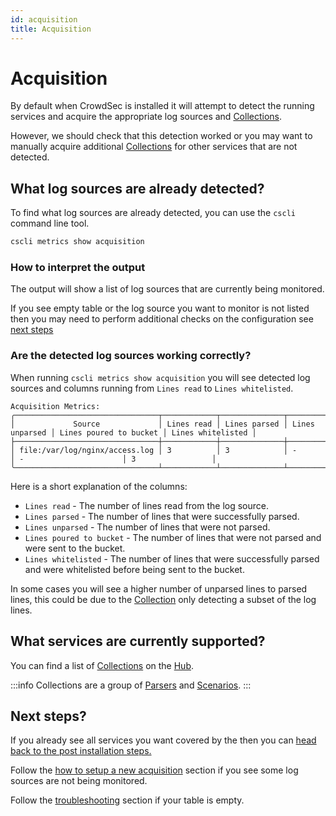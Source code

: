 ```yaml
---
id: acquisition
title: Acquisition
---
```


# Acquisition

By default when CrowdSec is installed it will attempt to detect the running services and acquire the appropriate log sources and [Collections](https://docs.crowdsec.net/docs/next/collections/intro).

However, we should check that this detection worked or you may want to manually acquire additional [Collections](https://docs.crowdsec.net/docs/next/collections/intro) for other services that are not detected.

## What log sources are already detected?

To find what log sources are already detected, you can use the `cscli` command line tool.

```bash
cscli metrics show acquisition
```

### How to interpret the output

The output will show a list of log sources that are currently being monitored.

If you see empty table or the log source you want to monitor is not listed then you may need to perform additional checks on the configuration see [next steps](#next-steps)

### Are the detected log sources working correctly?

When running `cscli metrics show acquisition` you will see detected log sources and columns running from `Lines read` to `Lines whitelisted`.

```
Acquisition Metrics:
╭────────────────────────────────┬────────────┬──────────────┬────────────────┬────────────────────────┬───────────────────╮
│             Source             │ Lines read │ Lines parsed │ Lines unparsed │ Lines poured to bucket │ Lines whitelisted │
├────────────────────────────────┼────────────┼──────────────┼────────────────┼────────────────────────┼───────────────────┤
│ file:/var/log/nginx/access.log │ 3          │ 3            │ -              │ -                      │ 3                 │
╰────────────────────────────────┴────────────┴──────────────┴────────────────┴────────────────────────┴───────────────────╯
```

Here is a short explanation of the columns:

- `Lines read` - The number of lines read from the log source.
- `Lines parsed` - The number of lines that were successfully parsed.
- `Lines unparsed` - The number of lines that were not parsed.
- `Lines poured to bucket` - The number of lines that were not parsed and were sent to the bucket.
- `Lines whitelisted` - The number of lines that were successfully parsed and were whitelisted before being sent to the bucket.

In some cases you will see a higher number of unparsed lines to parsed lines, this could be due to the [Collection](https://docs.crowdsec.net/docs/next/collections/intro) only detecting a subset of the log lines.

## What services are currently supported?

You can find a list of [Collections](https://docs.crowdsec.net/docs/next/collections/intro) on the [Hub](https://hub.crowdsec.net/).

:::info
Collections are a group of [Parsers](https://docs.crowdsec.net/docs/next/parsers/intro) and [Scenarios](https://docs.crowdsec.net/docs/next/scenarios/intro).
:::

## Next steps?

If you already see all services you want covered by the then you can [head back to the post installation steps.](/getting_started/next_steps.md#2-acquisitions)

Follow the [how to setup a new acquisition](/getting_started/post_installation/acquisition_new.mdx) section if you see some log sources are not being monitored.

Follow the [troubleshooting](/getting_started/post_installation/acquisition_troubleshoot.mdx) section if your table is empty.
